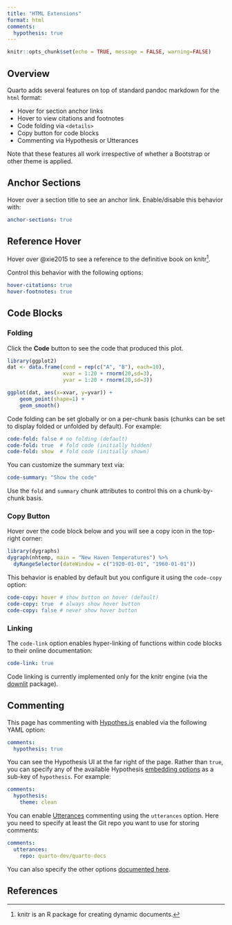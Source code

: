 ```yaml
---
title: "HTML Extensions"
format: html
comments:
  hypothesis: true
---
```


```r
knitr::opts_chunk$set(echo = TRUE, message = FALSE, warning=FALSE)
```

## Overview

Quarto adds several features on top of standard pandoc markdown for the `html` format:

-   Hover for section anchor links
-   Hover to view citations and footnotes
-   Code folding via `<details>`
-   Copy button for code blocks
-   Commenting via Hypothesis or Utterances

Note that these features all work irrespective of whether a Bootstrap or other theme is applied.

## Anchor Sections 

Hover over a section title to see an anchor link. Enable/disable this behavior with:

``` .yaml
anchor-sections: true
```

## Reference Hover

Hover over @xie2015 to see a reference to the definitive book on knitr[^1].

[^1]: knitr is an R package for creating dynamic documents.

Control this behavior with the following options:

``` .yaml
hover-citations: true
hover-footnotes: true
```


## Code Blocks

### Folding

Click the **Code** button to see the code that produced this plot.

```r
library(ggplot2)
dat <- data.frame(cond = rep(c("A", "B"), each=10),
                  xvar = 1:20 + rnorm(20,sd=3),
                  yvar = 1:20 + rnorm(20,sd=3))

ggplot(dat, aes(x=xvar, y=yvar)) +
    geom_point(shape=1) + 
    geom_smooth() 
```

Code folding can be set globally or on a per-chunk basis (chunks can be set to display folded or unfolded by default). For example:

``` .yaml
code-fold: false # no folding (default)
code-fold: true  # fold code (initially hidden)
code-fold: show  # fold code (initially shown)
```

You can customize the summary text via:

``` .yaml
code-summary: "Show the code"
```

Use the `fold` and `summary` chunk attributes to control this on a chunk-by-chunk basis.

### Copy Button

Hover over the code block below and you will see a copy icon in the top-right corner:

```r
library(dygraphs)
dygraph(nhtemp, main = "New Haven Temperatures") %>% 
  dyRangeSelector(dateWindow = c("1920-01-01", "1960-01-01"))
```

This behavior is enabled by default but you configure it using the `code-copy` option:

``` .yaml
code-copy: hover # show button on hover (default)
code-copy: true  # always show hover button
code-copy: false # never show hover button
```

### Linking

The `code-link` option enables hyper-linking of functions within code blocks to their online documentation:

```.yaml
code-link: true
```

Code linking is currently implemented only for the knitr engine (via the [downlit](https://downlit.r-lib.org) package).

## Commenting

This page has commenting with [Hypothes.is](https://web.hypothes.is/) enabled via the following YAML option:

``` .yaml
comments:
  hypothesis: true
```

You can see the Hypothesis UI at the far right of the page. Rather than `true`, you can specify any of the available Hypothesis [embedding options](https://h.readthedocs.io/projects/client/en/latest/publishers/config/) as a sub-key of `hypothesis`. For example:

``` .yaml
comments:
  hypothesis: 
    theme: clean
```


You can enable [Utterances](https://utteranc.es/) commenting using the `utterances` option. Here you need to specify at least the Git repo you want to use for storing comments:

``` .yaml
comments:
  utterances:
    repo: quarto-dev/quarto-docs
```

You can also specify the other options [documented here](https://utteranc.es/).

## References
